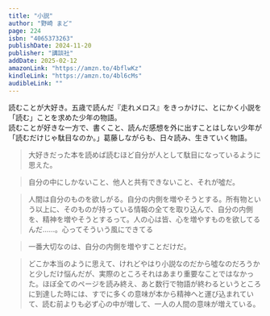 ```yaml
---
title: "小説"
author: "野崎 まど"
page: 224
isbn: "4065373263"
publishDate: 2024-11-20
publisher: "講談社"
addDate: 2025-02-12
amazonLink: "https://amzn.to/4bflwKz"
kindleLink: "https://amzn.to/4bl6cMs"
audibleLink: ""
---
```


読むことが大好き。五歳で読んだ『走れメロス』をきっかけに、とにかく小説を「読む」ことを求めた少年の物語。  
読むことが好きな一方で、書くこと、読んだ感想を外に出すことはしない少年が「読むだけじゃ駄目なのか。」葛藤しながらも、日々読み、生きていく物語。

> 大好きだった本を読めば読むほど自分が人として駄目になっているように思えた。

> 自分の中にしかないこと、他人と共有できないこと、それが噓だ。

> 人間は自分のものを欲しがる。自分の内側を増やそうとする。所有物という以上に、そのものが持っている情報の全てを取り込んで、自分の内側を、精神を増やそうとするって。人の心は皆、心を増やすものを欲してるんだ……。心ってそういう風にできてる

> 一番大切なのは、自分の内側を増やすことだけだ。

> どこか本当のように思えて、けれどやはり小説なのだから噓なのだろうかと少しだけ悩んだが、実際のところそれはあまり重要なことではなかった。ほぼ全てのページを読み終え、あと数行で物語が終わるというところに到達した時には、すでに多くの意味が本から精神へと運び込まれていて、読む前よりも必ず心の中が増して、一人の人間の意味が増えている。
